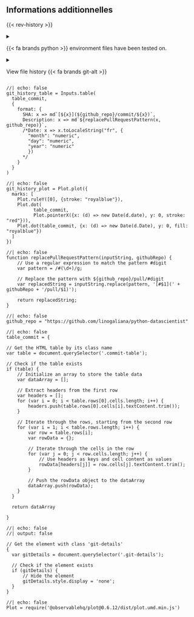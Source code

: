 ## Informations additionnelles {-}


{{< rev-history >}}

<details>
<summary>

{{< fa brands python >}} environment files have been tested on.

</summary>

```python
#| echo: false
#| output: asis
from datetime import datetime
today = datetime.today().strftime('%Y-%m-%d')
print(
  f"Latest built version: {today}"
)
```

Python version used: 

```python
#| echo: false
import sys
sys.version
```


{{< pip-freeze >}}


</details>


<details>
<summary>

View file history {{< fa brands git-alt >}}

</summary>

```ojs
//| echo: false
git_history_table
```

```ojs
//| echo: false
git_history_plot
```


</details>

```ojs
//| echo: false
git_history_table = Inputs.table(
  table_commit,
  {
    format: {
      SHA: x => md`[${x}](${github_repo}/commit/${x})`,
      Description: x => md`${replacePullRequestPattern(x, github_repo)}`,
      /*Date: x => x.toLocaleString("fr", {
        "month": "numeric",
        "day": "numeric",
        "year": "numeric"
        })
      */
    }
  }
)
```

```ojs
//| echo: false
git_history_plot = Plot.plot({
  marks: [
    Plot.ruleY([0], {stroke: "royalblue"}),
    Plot.dot(
          table_commit,
          Plot.pointerX({x: (d) => new Date(d.date), y: 0, stroke: "red"})),
    Plot.dot(table_commit, {x: (d) => new Date(d.Date), y: 0, fill: "royalblue"})
  ]
})
```


```ojs
//| echo: false
function replacePullRequestPattern(inputString, githubRepo) {
    // Use a regular expression to match the pattern #digit
    var pattern = /#(\d+)/g;

    // Replace the pattern with ${github_repo}/pull/#digit
    var replacedString = inputString.replace(pattern, '[#$1](' + githubRepo + '/pull/$1)');

    return replacedString;
}
```


```ojs
//| echo: false
github_repo = "https://github.com/linogaliana/python-datascientist"
```

```ojs
//| echo: false
table_commit = {

// Get the HTML table by its class name
var table = document.querySelector('.commit-table');

// Check if the table exists
if (table) {
    // Initialize an array to store the table data
    var dataArray = [];

    // Extract headers from the first row
    var headers = [];
    for (var i = 0; i < table.rows[0].cells.length; i++) {
        headers.push(table.rows[0].cells[i].textContent.trim());
    }

    // Iterate through the rows, starting from the second row
    for (var i = 1; i < table.rows.length; i++) {
        var row = table.rows[i];
        var rowData = {};

        // Iterate through the cells in the row
        for (var j = 0; j < row.cells.length; j++) {
            // Use headers as keys and cell content as values
            rowData[headers[j]] = row.cells[j].textContent.trim();
        }

        // Push the rowData object to the dataArray
        dataArray.push(rowData);
    }
  }

  return dataArray

}
```


```ojs
//| echo: false
//| output: false

// Get the element with class 'git-details'
{
  var gitDetails = document.querySelector('.git-details');

  // Check if the element exists
  if (gitDetails) {
      // Hide the element
      gitDetails.style.display = 'none';
  }
}
```

```ojs
//| echo: false
Plot = require('@observablehq/plot@0.6.12/dist/plot.umd.min.js')
```



